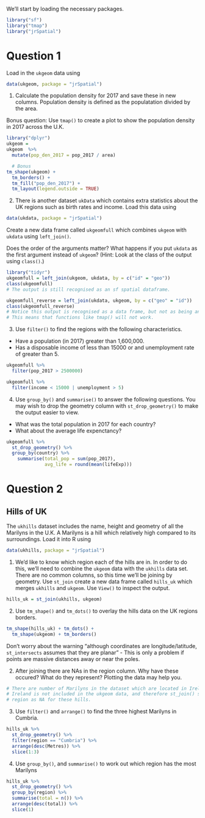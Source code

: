 We'll start by loading the necessary packages.

```r
library("sf")
library("tmap")
library("jrSpatial")
```

# Question 1

Load in the `ukgeom` data using 
```r
data(ukgeom, package = "jrSpatial")
```

1. Calculate the population density for 2017 and save these in new columns. Population density is defined as the populatation divided by the area.

Bonus question: Use `tmap()` to create a plot to show the population density in 2017 across the U.K. 

```r
library("dplyr")
ukgeom = 
ukgeom  %>%
  mutate(pop_den_2017 = pop_2017 / area)

  # Bonus
tm_shape(ukgeom) +
  tm_borders() +
  tm_fill("pop_den_2017") + 
  tm_layout(legend.outside = TRUE)
```

2. There is another dataset `ukData` which contains extra statistics about the UK regions such as birth rates and income. Load this data using 
```r
data(ukdata, package = "jrSpatial")
```

Create a new data frame called `ukgeomfull` which combines `ukgeom` with `ukdata` using `left_join()`.

Does the order of the arguments matter? What happens if you put `ukdata` as the first argument instead of `ukgeom`? (Hint: Look at the class of the output using `class()`.)

```r
library("tidyr")
ukgeomfull = left_join(ukgeom, ukdata, by = c("id" = "geo"))
class(ukgeomfull)
# The output is still recognised as an sf spatial dataframe.

ukgeomfull_reverse = left_join(ukdata, ukgeom, by = c("geo" = "id"))
class(ukgeomfull_reverse)
# Notice this output is recognised as a data frame, but not as being an sf data frame.
# This means that functions like tmap() will not work. 
```

3. Use `filter()` to find the regions with the following characteristics.
* Have a population (in 2017) greater than 1,600,000.
* Has a disposable income of less than 15000 or and unemployment rate of greater than 5.

```r
ukgeomfull %>%
  filter(pop_2017 > 2500000) 

ukgeomfull %>%
  filter(income < 15000 | unemployment > 5) 
```

4. Use `group_by()` and `summarise()` to answer the following questions. You may wish to drop the geometry column with `st_drop_geometry()` to make the output easier to view.

* What was the total population in 2017 for each country? 
* What about the average life expenctancy? 

```r
ukgeomfull %>%
  st_drop_geometry() %>%
  group_by(country) %>%
    summarise(total_pop = sum(pop_2017),
              avg_life = round(mean(lifeExp)))
```

# Question 2
## Hills of UK

The `ukhills` dataset includes the name, height and geometry of all the Marilyns in the U.K. A Marilyns is a hill which  relatively high compared to its surroundings. Load it into R using
```r
data(ukhills, package = "jrSpatial")
```

1. We'd like to know which region each of the hills are in. In order to do this, we'll need to combine the `ukgeom` data with the `ukhills` data set. There are no common columns, so this time we'll be joining by geometry. Use `st_join` create a new data frame called `hills_uk` which merges `ukhills` and `ukgeom`. Use `View()` to inspect the output.

```r
hills_uk = st_join(ukhills, ukgeom)
```

2. Use `tm_shape()` and `tm_dots()` to overlay the hills data on the UK regions borders.
```r
tm_shape(hills_uk) + tm_dots() +
  tm_shape(ukgeom) + tm_borders()
```

Don't worry about the warning "although coordinates are longitude/latitude, `st_intersects` assumes that they are planar" - This is only a problem if points are massive distances away or near the poles.


2. After joining there are NAs in the region column.  Why have these occured? What do they represent? Plotting the data may help you.

```r
# There are number of Marilyns in the dataset which are located in Ireland. 
# Ireland is not included in the ukgeom data, and therefore st_join() sets the 
# region as NA for these hills.
```

3. Use `filter()` and `arrange()` to find the three highest Marilyns in Cumbria.

```r
hills_uk %>%
  st_drop_geometry() %>%
  filter(region == "Cumbria") %>%
  arrange(desc(Metres)) %>%
  slice(1:3)
```

4. Use `group_by()`, and `summarise()` to work out which region has the most Marilyns

```r
hills_uk %>%
  st_drop_geometry() %>%
  group_by(region) %>%
  summarise(total = n()) %>%
  arrange(desc(total)) %>%
  slice(1)
```
